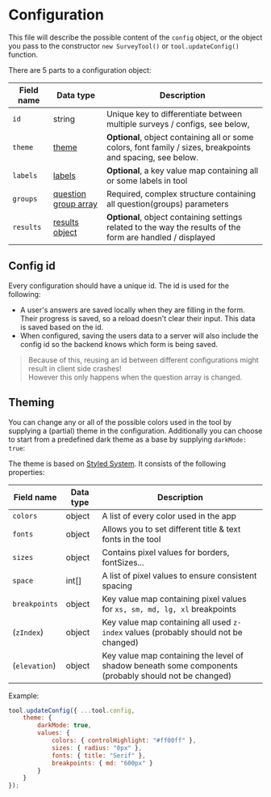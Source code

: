 
<Meta title="Config/General" />

# Configuration

This file will describe the possible content of the `config` object, or the object you pass to the constructor `new SurveyTool()` or `tool.updateConfig()` function.

There are 5 parts to a configuration object:

| Field name | Data type | Description |
|---|---|---|
| `id` | string | Unique key to differentiate between multiple surveys / configs, see below, |
| `theme` | [theme](https://github.com/tuur29/surveytool/blob/master/src/utils/theme.ts) | **Optional**, object containing all or some colors, font family / sizes, breakpoints and spacing, see below. |
| `labels` | [labels](https://github.com/tuur29/surveytool/blob/master/src/utils/labels.ts) | **Optional**, a key value map containing all or some labels in tool |
| `groups` | [question group array](https://github.com/tuur29/surveytool/blob/master/src/types/QuestionTypes.ts) | Required, complex structure containing all question(groups) parameters |
| `results` | [results object](https://github.com/tuur29/surveytool/blob/master/src/types/ConfigTypes.ts#L15) | **Optional**, object containing settings related to the way the results of the form are handled / displayed |

## Config id

Every configuration should have a unique id. The id is used for the following:

- A user's answers are saved locally when they are filling in the form. Their progress is saved, so a reload doesn't clear their input. This data is saved based on the id.
- When configured, saving the users data to a server will also include the config id so the backend knows which form is being saved.

> Because of this, reusing an id between different configurations might result in client side crashes!  
> However this only happens when the question array is changed.

## Theming

You can change any or all of the possible colors used in the tool by supplying a (partial) theme in the configuration. Additionally you can choose to start from a predefined dark theme as a base by supplying `darkMode: true`:

The theme is based on [Styled System](https://styled-system.com/). It consists of the following properties:

| Field name | Data type | Description |
|---|---|---|
| `colors` | object | A list of every color used in the app |
| `fonts` | object | Allows you to set different title & text fonts in the tool |
| `sizes` | object | Contains pixel values for borders, fontSizes... |
| `space` | int[] | A list of pixel values to ensure consistent spacing |
| `breakpoints` | object | Key value map containing pixel values for `xs, sm, md, lg, xl` breakpoints |
| (`zIndex`) | object | Key value map containing all used `z-index` values (probably should not be changed) |
| (`elevation`) | object | Key value map containing the level of shadow beneath some components (probably should not be changed) |

Example:

```js
tool.updateConfig({ ...tool.config,
    theme: {
        darkMode: true,
        values: {
            colors: { controlHighlight: "#ff00ff" },
            sizes: { radius: "0px" },
            fonts: { title: "Serif" },
            breakpoints: { md: "600px" }
        }
    }
});
```
